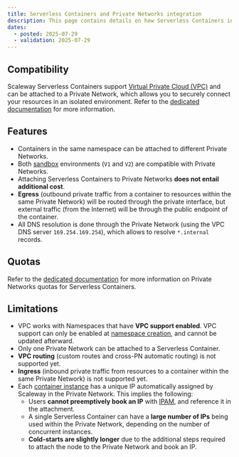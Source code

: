 ```yaml
---
title: Serverless Containers and Private Networks integration
description: This page contains details on how Serverless Containers interacts with Virtual Private Cloud and Private Networks
dates:
  - posted: 2025-07-29
  - validation: 2025-07-29
---
```


## Compatibility

Scaleway Serverless Containers support [Virtual Private Cloud (VPC)](/vpc/) and can be attached to a Private Network, which allows you to securely connect your resources in an isolated environment. Refer to the [dedicated documentation](/serverless-containers/how-to/use-private-networks/) for more information.

## Features

- Containers in the same namespace can be attached to different Private Networks.
- Both [sandbox](/serverless-containers/concepts/#sandbox) environments (`V1` and `V2`) are compatible with Private Networks.
- Attaching Serverless Containers to Private Networks **does not entail additional cost**.
- **Egress** (outbound private traffic from a container to resources within the same Private Network) will be routed through the private interface, but external traffic (from the Internet) will be through the public endpoint of the container.
- All DNS resolution is done through the Private Network (using the VPC DNS server `169.254.169.254`), which allows to resolve `*.internal` records.

## Quotas

Refer to the [dedicated documentation](/organizations-and-projects/additional-content/organization-quotas/) for more information on Private Networks quotas for Serverless Containers.

## Limitations

- VPC works with Namespaces that have **VPC support enabled**. VPC support can only be enabled at [namespace creation](/serverless-containers/how-to/create-manage-delete-containers-namespace/#creating-a-serverless-containers-namespace), and cannot be updated afterward.
- Only one Private Network can be attached to a Serverless Container.
- **VPC routing** (custom routes and cross-PN automatic routing) is not supported yet.
- **Ingress** (inbound private traffic from resources to a container within the same Private Network) is not supported yet.
- Each [container instance](/serverless-containers/concepts/#instance) has a unique IP automatically assigned by Scaleway in the Private Network. This implies the following:
    - Users **cannot preemptively book an IP** with [IPAM](/ipam/), and reference it in the attachment.
    - A single Serverless Container can have a **large number of IPs** being used within the Private Network, depending on the number of concurrent instances.
    - **Cold-starts are slightly longer** due to the additional steps required to attach the node to the Private Network and book an IP.
